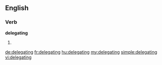 
==English==

===Verb===
'''delegating'''

# {{present participle of|delegate}}

[[de:delegating]]
[[fr:delegating]]
[[hu:delegating]]
[[my:delegating]]
[[simple:delegating]]
[[vi:delegating]]